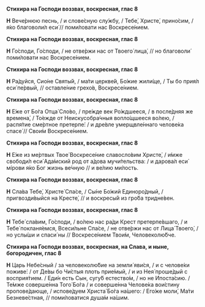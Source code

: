 **Стихира на Господи воззвах, воскресная, глас 8**

**Н** Вече́рнюю песнь, / и слове́сную слу́жбу, / Тебе́, Христе́, прино́сим, / я́ко благоволи́л еси́ // поми́ловати нас Воскресе́нием.

**Стихира на Господи воззвах, воскресная, глас 8**

**Н** Го́споди, Го́споди, / не отве́ржи нас от Твоего́ лица́, // но благоволи́ поми́ловати нас Воскресе́нием.

**Стихира на Господи воззвах, воскресная, глас 8**

**Н** Ра́дуйся, Сио́не Святы́й, / ма́ти церкве́й, Бо́жие жили́ще, / Ты бо прия́л еси́ пе́рвый, // оставле́ние грехо́в, Воскресе́нием.

**Стихира на Господи воззвах, воскресная, глас 8**

**Н** Е́же от Бо́га Отца́ Сло́во, / пре́жде век Ро́ждшееся, / в после́дняя же времена́, / То́ежде от Неискусобра́чныя вопло́щшееся во́лею, / распя́тие сме́ртное претерпе́: / и дре́вле умерщвле́ннаго челове́ка спасе́ // Свои́м Воскресе́нием.

**Стихира на Господи воззвах, воскресная, глас 8**

**Н** Е́же из ме́ртвых Твое́ Воскресе́ние славосло́вим Христе́, / и́мже свободи́л еси́ Ада́мский род от а́дова мучи́тельства: / и дарова́л еси́ мíрови я́ко Бог жизнь ве́чную // и ве́лию ми́лость.

**Стихира на Господи воззвах, воскресная, глас 8**

**Н** Сла́ва Тебе́, Христе́ Спа́се, / Сы́не Бо́жий Единоро́дный, / пригвозди́выйся на Кресте́, // и воскресы́й из гро́ба тридне́вен.

**Стихира на Господи воззвах, воскресная, глас 8**

**Н** Тебе́ сла́вим, Го́споди, / во́лею нас ра́ди Крест претерпе́вшаго, / и Тебе́ покланя́емcя, Всеси́льне Спа́се, / не отве́ржи нас от Лица́ Твоего́, / но услы́ши и спаси́ ны // Воскресе́нием Твои́м, Человеколю́бче.

**Стихира на Господи воззвах, воскресная, на Слава, и ныне, богородичен, глас 8**

**Н** Царь Небе́сный / за человеколю́бие на земли́ яви́ся, / и с челове́ки поживе́: / от Де́вы бо Чи́стыя плоть прие́мый, / и из Нея́ проше́дый с восприя́тием. / Еди́н есть Сын, сугу́б естество́м, / но не Ипоста́сию. / Те́мже соверше́нна Того́ Бо́га / и соверше́нна Челове́ка вои́стину пропове́дающе, / испове́дуем Христа́ Бо́га на́шего: / Его́же моли́, Ма́ти Безневе́стная, // поми́ловатися душа́м на́шим.
